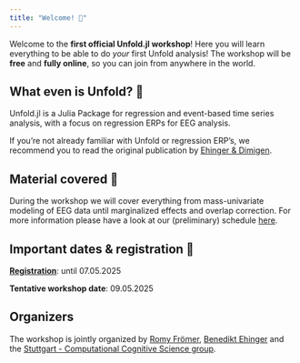 ```yaml
---
title: "Welcome! 🐙"
---
```


Welcome to the **first official Unfold.jl workshop**! Here you will learn everything to be able to do _your_ first Unfold analysis!
The workshop will be **free** and **fully online**, so you can join from anywhere in the world. 

## What even is Unfold? 🤔
Unfold.jl is a Julia Package for regression and event-based time series analysis, with a focus on regression ERPs for EEG analysis.

If you're not already familiar with Unfold or regression ERP's, we recommend you to read the original publication by [Ehinger & Dimigen](https://peerj.com/articles/7838/).

## Material covered 💪
During the workshop we will cover everything from mass-univariate modeling of EEG data until marginalized effects and overlap correction. For more information please have a look at our (preliminary) schedule [here](program.qmd).

## Important dates & registration 📅
[__Registration__](registration.qmd): until 07.05.2025

__Tentative workshop date__: 09.05.2025

## Organizers
The workshop is jointly organized by [Romy Frömer](https://www.birmingham.ac.uk/staff/profiles/psychology/froemer-romy), [Benedikt Ehinger](https://benediktehinger.de/blog/science/about-me/) and the [Stuttgart - Computational Cognitive Science group](www.s-ccs.de).
